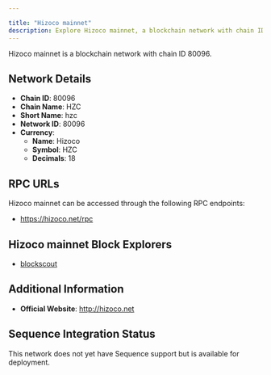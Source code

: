 ```yaml
---

title: "Hizoco mainnet"
description: Explore Hizoco mainnet, a blockchain network with chain ID 80096. Learn about its native currency, Hizoco, and how to interact with the network.
---
```




Hizoco mainnet is a blockchain network with chain ID 80096.

## Network Details

- **Chain ID**: 80096
- **Chain Name**: HZC
- **Short Name**: hzc
- **Network ID**: 80096
- **Currency**: 
  - **Name**: Hizoco
  - **Symbol**: HZC
  - **Decimals**: 18

## RPC URLs

Hizoco mainnet can be accessed through the following RPC endpoints:

- https://hizoco.net/rpc

## Hizoco mainnet Block Explorers

- [blockscout](https://hizoco.net:38443)

## Additional Information

- **Official Website**: http://hizoco.net

## Sequence Integration Status

This network does not yet have Sequence support but is available for deployment.
